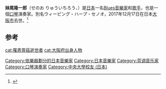{{expand|time=2017-12-13T11:33:13+00:00}}
'''妹尾隆一郎'''（せのお りゅういちろう、{{bd|1949年|6月17日|2017年|12月17日|catIdx=Senoo}}）是[[日本|日本]]一名[[Blues|Blues]][[音樂家|音樂家]]和[[歌手|歌手]]，也是一個[[口琴|口琴]]演奏家。別名ウィーピング・ハープ・セノオ，2017年12月17日在日本[[大阪市|大阪市]]去世。<ref name="asahi">{{Cite web|title=ブルースハーモニカの第一人者・妹尾隆一郎さん死去|publisher=朝日新聞|date=2017-12-22|url=https://www.asahi.com/articles/ASKDQ3RRHKDQPTFC002.html|accessdate=2017-12-22|archive-date=2017-12-22|archive-url=https://web.archive.org/web/20171222084519/https://www.asahi.com/articles/ASKDQ3RRHKDQPTFC002.html|dead-url=no}}</ref>

==参考==
{{refs}}

{{Japan-bio-stub}}
{{DEFAULTSORT:Senoo Ryuichiro}}
[[Category:依樂器劃分的日本音樂家|Category:依樂器劃分的日本音樂家]]
[[Category:日本音樂家|Category:日本音樂家]]
[[Category:蓝调音乐家|Category:蓝调音乐家]]
[[Category:口琴演奏家|Category:口琴演奏家]]
[[Category:中央大學校友_(日本)|Category:中央大學校友 (日本)]]
[[cat:罹患胃癌逝世者|cat:罹患胃癌逝世者]]
[[cat:大阪府出身人物|cat:大阪府出身人物]]